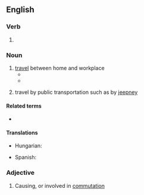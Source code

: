 ==English==

===Verb===
{{head|en|verb form}}

# {{present participle of|en|commute|nocat=1}}

===Noun===
{{wikipedia}}
{{en-noun|-|s}}

# [[travel]] between home and workplace
#* {{quote-text|en|year=2010|author=Richard Mabey|title=Weeds: The Story of Outlaw Plants|page=140|passage=The poet Geoffrey Grigson added an atmospheric 1950s gloss on these bizarre '''commutings''' [of seeds]: 'between Swindon and London you may see them often enough during the summer, the sunlight through the carriage window catching them as they float about in the thin smoke of cigarettes'.}}
#* {{quote-book|en|year=2012|author=Andrew Martin|title=Underground Overground: A passenger's history of the Tube|publisher=Profile Books, {{ISBN|978-1846684777}}|pages=12-13|text=It was cheaper to build both railways and suburbs to the south, and '''commuting''' - which Charles Pearson called 'oscillating' - began between the village of Greenwich and London Bridge. {The term ''''commuting'''' is from America, and did not become established in Britain until the 1940s).}}
# {{lb|en|Philippines}} travel by public transportation such as by [[jeepney]]

====Related terms====
* {{l|en|commuter}}

====Translations====
{{trans-top|travel between home and workplace}}
* Hungarian: {{t+|hu|ingázás}}
{{trans-mid}}
* Spanish: {{t+|es|conmutaje}}
{{trans-bottom}}

===Adjective===
{{en-adj|-}}

# Causing, or involved in [[commutation]]